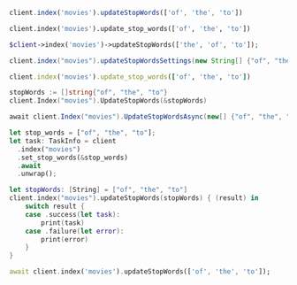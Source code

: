 <CodeGroup>

```javascript JS
client.index('movies').updateStopWords(['of', 'the', 'to'])
```

```python Python
client.index('movies').update_stop_words(['of', 'the', 'to'])
```

```php PHP
$client->index('movies')->updateStopWords(['the', 'of', 'to']);
```

```java Java
client.index("movies").updateStopWordsSettings(new String[] {"of", "the", "to"});
```

```ruby Ruby
client.index('movies').update_stop_words(['of', 'the', 'to'])
```

```go Go
stopWords := []string{"of", "the", "to"}
client.Index("movies").UpdateStopWords(&stopWords)
```

```csharp C#
await client.Index("movies").UpdateStopWordsAsync(new[] {"of", "the", "to"});
```

```rust Rust
let stop_words = ["of", "the", "to"];
let task: TaskInfo = client
  .index("movies")
  .set_stop_words(&stop_words)
  .await
  .unwrap();
```

```swift Swift
let stopWords: [String] = ["of", "the", "to"]
client.index("movies").updateStopWords(stopWords) { (result) in
    switch result {
    case .success(let task):
        print(task)
    case .failure(let error):
        print(error)
    }
}
```

```dart Dart
await client.index('movies').updateStopWords(['of', 'the', 'to']);
```
</CodeGroup>